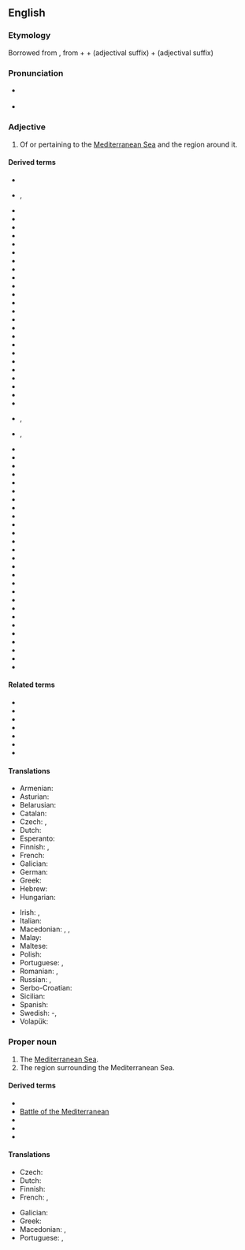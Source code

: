 ==English==

===Etymology===
Borrowed from {{bor|en|la|Mediterraneanus}}, from {{m|la|medius||middle}} + {{m|la|terra||earth, land}} + {{m|la|-anus}} (adjectival suffix) + {{m|la|-eanus}} (adjectival suffix)

===Pronunciation===
* {{a|RP}} {{IPA|/ˌmɛdɪtəˈɹeɪnɪən/|lang=en}}
* {{a|US}} {{IPA|/ˌmɛdɪtəˈɹeɪnɪən/|/mɛdɪtəˈɹeɪnjən/|lang=en}}

===Adjective===
{{en-adj}}

# Of or pertaining to the [[Mediterranean Sea]] and the region around it.

====Derived terms====
<!--Terms derived from the ADJECTIVE-->
{{rel-top|terms derived from ''Mediterranean (adjective)''}}
* {{l|en|familial Mediterranean fever}}
* {{l|en|Mediterranean anaemia}}, {{l|en|Mediterranean anemia}}
* {{l|en|Mediterranean anchovy}}
* {{l|en|Mediterranean back}}
* {{l|en|Mediterranean Basin}}
* {{l|en|Mediterranean blue}}
* {{l|en|Mediterranean climate}}
* {{l|en|Mediterranean coast fever}}
* {{l|en|Mediterranean cypress}}
* {{l|en|Mediterranean Deep Water}}
* {{l|en|Mediterranean diet}}
* {{l|en|Mediterranean disease}}
* {{l|en|Mediterranean disease}}
* {{l|en|Mediterranean eddy}}
* {{l|en|Mediterranean erythematous fever}}
* {{l|en|Mediterranean exanthematous fever}}
* {{l|en|Mediterranean fan palm}}
* {{l|en|Mediterranean fever}}
* {{l|en|Mediterranean flour moth}}
* {{l|en|Mediterranean forest}}
* {{l|en|Mediterranean front}}
* {{l|en|Mediterranean fruit fly}}
* {{l|en|Mediterranean Games}}
* {{l|en|Mediterranean gecko}}
* {{l|en|Mediterranean gull}}
* {{l|en|Mediterranean hackberry}}
* {{l|en|Mediterranean-haemoglobin E disease}}, {{l|en|Mediterranean-hemoglobin E disease}}
* {{l|en|Mediterraneanise}}, {{l|en|Mediterraneanize}}
{{rel-mid}}
* {{l|en|Mediterranean house gecko}}
* {{l|en|Mediterranean Irish}}
* {{l|en|Mediterranean Irishman}}
* {{l|en|Mediterranean lenses}}
* {{l|en|Mediterranean lymphoma}}
* {{l|en|Mediterranean monk seal}}
* {{l|en|Mediterranean outflow}}
* {{l|en|Mediterranean pine}}
* {{l|en|Mediterranean race}}
* {{l|en|Mediterranean recluse spider}}
* {{l|en|Mediterranean region}}
* {{l|en|Mediterranean Revival Style architecture}}
* {{l|en|Mediterranean Sea}}
* {{l|en|Mediterranean shearwater}}
* {{l|en|Mediterranean snapdragon}}
* {{l|en|Mediterranean spearfish}}
* {{l|en|Mediterranean spotted fever}}
* {{l|en|Mediterranean Squadron}}
* {{l|en|Mediterranean States}}
* {{l|en|Mediterranean Station}}
* {{l|en|Mediterranean Theater of Operations}}<!--"Theater" only; this is a US term-->
* {{l|en|Mediterranean theileriosis}}
* {{l|en|Mediterranean tropical cyclone}}
* {{l|en|Mediterranean water}}
* {{l|en|Mediterranean water shrew}}
* {{l|en|Mediterranean wood}}
* {{l|en|Protomediterranean}}
{{rel-bottom}}

====Related terms====
* {{l|en|medium}}
* {{l|en|middle}}
* {{l|en|Middle-earth}}
* {{l|en|Middle Earth}}
* {{l|en|terra}}
* {{l|en|Terran}}
* {{l|en|terrestrial}}

====Translations====
{{trans-top|Of or pertaining to the Mediterranean Sea and the region around it}}
* Armenian: {{t+|hy|միջերկրական}}
* Asturian: {{t|ast|mediterraneu}}
* Belarusian: {{t|be|міжземнаморскі}}
* Catalan: {{t|ca|mediterrani}}
* Czech: {{t|cs|středozemní}}, {{t+|cs|středomořský}}
* Dutch: {{t+|nl|mediterraan}}
* Esperanto: {{t|eo|mediteranea}}
* Finnish: {{t|fi|välimerellinen}}, {{t|fi|Välimeren}}
* French: {{t+|fr|méditerranéen}}
* Galician: {{t+|gl|mediterráneo}}
* German: {{t+|de|mediterran}}
* Greek: {{t+|el|μεσογειακός}}
* Hebrew: {{t|he|ים תיכוני|tr=yám-tikhoní|sc=Hebr}}
* Hungarian: {{t+|hu|mediterrán}}
{{trans-mid}}
* Irish: {{t|ga|Meánmhara}}, {{t|ga|Meánmhuirí}}
* Italian: {{t+|it|mediterraneo}}
* Macedonian: {{t|mk|средоземен|tr=sredózemen}}, {{t|mk|средоземноморски|tr=sredozemnomórski}}, {{t|mk|медитерански|tr=mediteránski}}
* Malay: {{t|ms|mediteranean}}
* Maltese: {{t|mt|Mediterran|m}}
* Polish: {{t+|pl|śródziemnomorski}}
* Portuguese: {{t|pt|mediterrânico}}, {{t+|pt|mediterrâneo}}
* Romanian: {{t+|ro|mediteranean}}, {{t|ro|mediteran|m}}
* Russian: {{t+|ru|средиземноморский}}, {{t+|ru|средиземный}}
* Serbo-Croatian: {{t|sh|mediteran}}
* Sicilian: {{t|scn|miditirràniu}}
* Spanish: {{t+|es|mediterráneo}}
* Swedish: {{t+|sv|medelhavs}}-, {{t+|sv|mediterran}}
* Volapük: {{t|vo|Zänodamelik}}
{{trans-bottom}}

===Proper noun===
{{en-proper noun}}

# The [[Mediterranean Sea]].
# The region surrounding the Mediterranean Sea.

====Derived terms====
<!--Terms derived from the NOUN-->
* {{l|en|American Mediterranean}}
* [[w:Battle of the Mediterranean|Battle of the Mediterranean]]
* {{l|en|Blue Mediterranean}}
* {{l|en|Key of the Mediterranean}}
* {{l|en|Red Mediterranean}}

====Translations====
{{trans-see|Mediterranean Sea}}

{{trans-top|region surrounding the Mediterranean Sea}}
* Czech: {{t|cs|Středomoří|n}}
* Dutch: {{t+|nl|Middellandse Zee|n}}
* Finnish: {{t|fi|[[Välimeri|Välimeren]] [[alue]]}}
* French: {{t|fr|Bassin méditerranéen|m}}, {{t|fr|Monde méditerranéen|m}}
{{trans-mid}}
* Galician: {{t|gl|rexión mediterránea|f}}
* Greek: {{t+|el|Μεσόγειος|f}}
* Macedonian: {{t|mk|Медитеран|m|tr=Mediterán}}, {{t|mk|Средоземје|n|tr=Sredózemje}}
* Portuguese: {{t|pt|[[região]] [[do]] [[Mediterrâneo]]|f}}, {{t+|pt|Mediterrâneo|m}}
{{trans-bottom}}